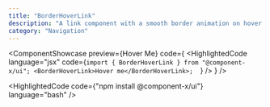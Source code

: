 ```yaml
---
title: "BorderHoverLink"
description: "A link component with a smooth border animation on hover effect. Perfect for creating elegant navigation links and interactive text elements."
category: "Navigation"
---
```


<ComponentShowcase
  preview={<BorderHoverLink>Hover Me</BorderHoverLink>}
  code={
    <HighlightedCode
      language="jsx"
      code={`import { BorderHoverLink } from "@component-x/ui";
<BorderHoverLink>Hover me</BorderHoverLink>; 
`}
    />
  }
/>

<HighlightedCode code={"npm install @component-x/ui"} language="bash" />
